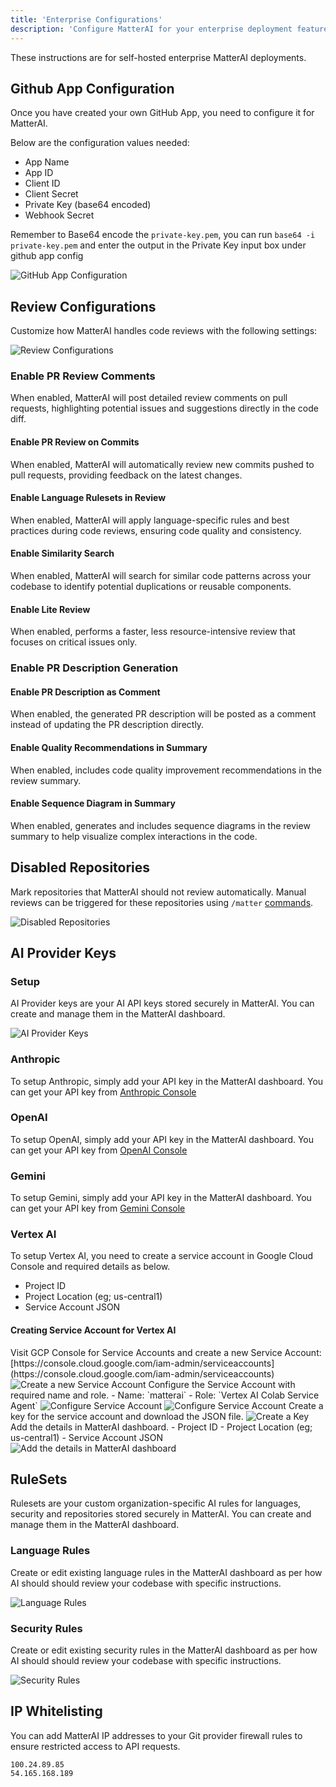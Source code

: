 ```yaml
---
title: 'Enterprise Configurations'
description: 'Configure MatterAI for your enterprise deployment features as per your organization'
---
```


<Note>
These instructions are for self-hosted enterprise MatterAI deployments.
</Note>

## Github App Configuration

Once you have created your own GitHub App, you need to configure it for MatterAI.

Below are the configuration values needed:

- App Name
- App ID
- Client ID
- Client Secret
- Private Key (base64 encoded)
- Webhook Secret

<Warning>Remember to Base64 encode the `private-key.pem`, you can run `base64 -i private-key.pem` and enter the output in the Private Key input box under github app config</Warning>


<Frame>
<img src="/images/enterprise/github-app-config.png" alt="GitHub App Configuration" />
</Frame>

## Review Configurations

Customize how MatterAI handles code reviews with the following settings:

<Frame>
<img src="/images/enterprise/review-configurations.png" alt="Review Configurations" />
</Frame>

### **Enable PR Review Comments** 
When enabled, MatterAI will post detailed review comments on pull requests, highlighting potential issues and suggestions directly in the code diff.

#### Enable PR Review on Commits
When enabled, MatterAI will automatically review new commits pushed to pull requests, providing feedback on the latest changes.

#### Enable Language Rulesets in Review
When enabled, MatterAI will apply language-specific rules and best practices during code reviews, ensuring code quality and consistency.

#### Enable Similarity Search
When enabled, MatterAI will search for similar code patterns across your codebase to identify potential duplications or reusable components.

#### Enable Lite Review
When enabled, performs a faster, less resource-intensive review that focuses on critical issues only.

### **Enable PR Description Generation**

#### Enable PR Description as Comment
When enabled, the generated PR description will be posted as a comment instead of updating the PR description directly.

#### Enable Quality Recommendations in Summary
When enabled, includes code quality improvement recommendations in the review summary.

#### Enable Sequence Diagram in Summary
When enabled, generates and includes sequence diagrams in the review summary to help visualize complex interactions in the code.

## Disabled Repositories
Mark repositories that MatterAI should not review automatically. Manual reviews can be triggered for these repositories using `/matter` [commands](/features/command-list).

<Frame>
<img src="/images/enterprise/disabled-repositories.png" alt="Disabled Repositories" />
</Frame>

## AI Provider Keys

### Setup

AI Provider keys are your AI API keys stored securely in MatterAI. You can create and manage them in the MatterAI dashboard.

<Frame>
<img src="/images/enterprise/ai-provider-keys.png" alt="AI Provider Keys" />
</Frame>

### Anthropic

To setup Anthropic, simply add your API key in the MatterAI dashboard. You can get your API key from [Anthropic Console](https://console.anthropic.com/settings/keys)

### OpenAI

To setup OpenAI, simply add your API key in the MatterAI dashboard. You can get your API key from [OpenAI Console](https://platform.openai.com/api-keys)

### Gemini

To setup Gemini, simply add your API key in the MatterAI dashboard. You can get your API key from [Gemini Console](https://aistudio.google.com/app/apikey)

### Vertex AI

To setup Vertex AI, you need to create a service account in Google Cloud Console and required details as below.

- Project ID
- Project Location (eg; us-central1)
- Service Account JSON

#### Creating Service Account for Vertex AI

<Steps>

<Step title="Create a new Service Account">
Visit GCP Console for Service Accounts and create a new Service Account: [https://console.cloud.google.com/iam-admin/serviceaccounts](https://console.cloud.google.com/iam-admin/serviceaccounts)
<Frame>
<img
  className="block"
  src="/images/enterprise/vertex-ai-1.png"
  alt="Create a new Service Account"
/>
</Frame>
</Step>
<Step title="Configure the Service Account">
Configure the Service Account with required name and role.
- Name: `matterai`
- Role: `Vertex AI Colab Service Agent`

<Frame>
<img
  className="block"
  src="/images/enterprise/vertex-ai-2.png"
  alt="Configure Service Account"
/>
</Frame>

<Frame>
<img
  className="block"
  src="/images/enterprise/vertex-ai-3.png"
  alt="Configure Service Account"
/>
</Frame>
</Step>

<Step title="Create a Key">
Create a key for the service account and download the JSON file.

<Frame>
<img
  className="block"
  src="/images/enterprise/vertex-ai-4.png"
  alt="Create a Key"
/>
</Frame>
</Step>

<Step title="Add the details in MatterAI dashboard">
Add the details in MatterAI dashboard.
- Project ID
- Project Location (eg; us-central1)
- Service Account JSON

<Frame>
<img
  className="block"
  src="/images/enterprise/vertex-ai-5.png"
  alt="Add the details in MatterAI dashboard"
/>
</Frame>
</Step>
</Steps>


## RuleSets
Rulesets are your custom organization-specific AI rules for languages, security and repositories stored securely in MatterAI. You can create and manage them in the MatterAI dashboard.

### Language Rules
Create or edit existing language rules in the MatterAI dashboard as per how AI should should review your codebase with specific instructions.

<Frame>
<img src="/images/enterprise/language-rules.png" alt="Language Rules" />
</Frame>

### Security Rules
Create or edit existing security rules in the MatterAI dashboard as per how AI should should review your codebase with specific instructions.

<Frame>
<img src="/images/enterprise/security-rules.png" alt="Security Rules" />
</Frame>


## IP Whitelisting
You can add MatterAI IP addresses to your Git provider firewall rules to ensure restricted access to API requests.

```
100.24.89.85
54.165.168.189
```
